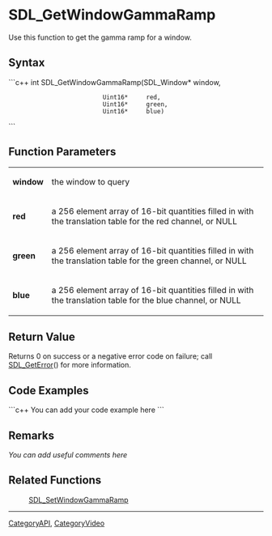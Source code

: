 <!-- pragma section-numbers off -->
<!-- pragma camelcase off -->

= SDL_GetWindowGammaRamp =
Use this function to get the gamma ramp for a window.


== Syntax ==
```c++
int SDL_GetWindowGammaRamp(SDL_Window* window,
                           Uint16*     red,
                           Uint16*     green,
                           Uint16*     blue)
```

== Function Parameters ==
{|
|'''window'''
|the window to query
|-
|'''red'''
|a 256 element array of 16-bit quantities filled in with the translation table for the red channel, or NULL
|-
|'''green'''
|a 256 element array of 16-bit quantities filled in with the translation table for the green channel, or NULL
|-
|'''blue'''
|a 256 element array of 16-bit quantities filled in with the translation table for the blue channel, or NULL
|}

== Return Value ==
Returns 0 on success or a negative error code on failure; call [[SDL_GetError]]() for more information.

== Code Examples ==
```c++
You can add your code example here
```

== Remarks ==
''You can add useful comments here''

== Related Functions ==
:[[SDL_SetWindowGammaRamp]]

----
[[CategoryAPI]], [[CategoryVideo]]
